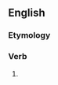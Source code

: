 ==English==

===Etymology===
{{suffix|en|convert|eth|nocat=1}}

===Verb===
{{head|en|verb form}}

# {{en-archaic third-person singular of|convert}}